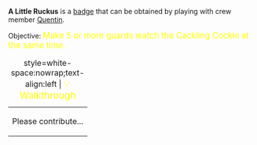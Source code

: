 '''A Little Ruckus''' is a [[Badges|badge]] that can be obtained by playing with crew member [[Quentin_Aalbers|Quentin]].

Objective: <big style="color:yellow">Make 5 or more guards watch the Cackling Cockle	 at the same time.</big>

{| class="mw-collapsible mw-collapsed"
|+ style=white-space:nowrap;text-align:left | <big style="color:yellow">💡 Walkthrough</big>
|-
| Please contribute...
|}
